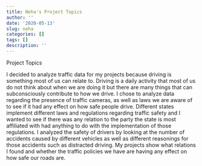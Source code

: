 ```yaml
---
title: Neha's Project Topics
author: ''
date: '2020-05-13'
slug: neha
categories: []
tags: []
description: ''
---
```

Project Topics 

I decided to analyze traffic data for my projects because driving is something most of us can relate to. Driving is a daily activity that most of us do not think about when we are doing it but there are many things that can subconsciously contribute to how we drive. I chose to analyze data regarding the presence of traffic cameras, as well as laws we are aware of to see if it had any effect on how safe people drive. Different states implement different laws and regulations regarding traffic safety and I wanted to see if there was any relation to the party the state is most affiliated with had anything to do with the implementation of those regulations. I analyzed the safety of drivers by looking at the number of accidents caused by different vehicles as well as different reasonings for those accidents such as distracted driving. My projects show what relations I found and whether the traffic policies we have are having any effect on how safe our roads are. 